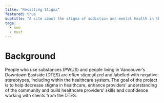 ```yaml
---
title: "Resisting Stigma"
featured: true
subtitle: "A site about the stigma of addiction and mental health in the Downtown Eastside of Vancouver, BC."
tags:
  - vue
  - nuxt
---
```


# Background

People who use substances (PWUS) and people living in Vancouver’s Downtown Eastside (DTES) are often stigmatized and labelled with negative stereotypes, including within the healthcare system. The goal of the project is to help decrease stigma in healthcare, enhance providers’ understanding of the community and build healthcare providers’ skills and confidence working with clients from the DTES.
